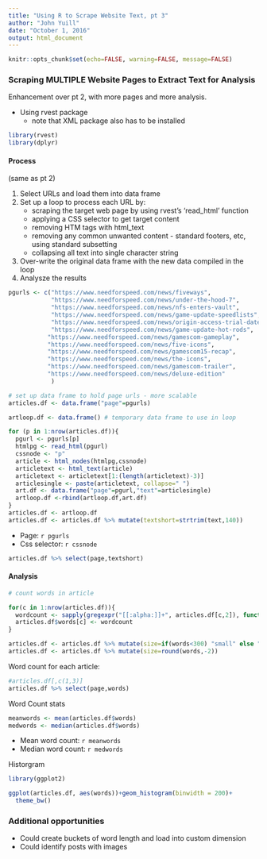 ```yaml
---
title: "Using R to Scrape Website Text, pt 3"
author: "John Yuill"
date: "October 1, 2016"
output: html_document
---
```


```r
knitr::opts_chunk$set(echo=FALSE, warning=FALSE, message=FALSE)


```

### Scraping MULTIPLE Website Pages to Extract Text for Analysis

Enhancement over pt 2, with more pages and more analysis. 

* Using rvest package
    + note that XML package also has to be installed
    
```r
library(rvest)
library(dplyr)

```

#### Process

(same as pt 2)

1. Select URLs and load them into data frame
2. Set up a loop to process each URL by:
    + scraping the target web page by using rvest's 'read_html' function
    + applying a CSS selector to get target content
    + removing HTM tags with html_text
    + removing any common unwanted content - standard footers, etc, using standard subsetting
    + collapsing all text into single character string
3. Over-write the original data frame with the new data compiled in the loop
4. Analysze the results 

```r
pgurls <- c("https://www.needforspeed.com/news/fiveways",
            "https://www.needforspeed.com/news/under-the-hood-7",
            "https://www.needforspeed.com/news/nfs-enters-vault",
            "https://www.needforspeed.com/news/game-update-speedlists",
            "https://www.needforspeed.com/news/origin-access-trial-date",
            "https://www.needforspeed.com/news/game-update-hot-rods",
           "https://www.needforspeed.com/news/gamescom-gameplay",
           "https://www.needforspeed.com/news/five-icons",
           "https://www.needforspeed.com/news/gamescom15-recap",
           "https://www.needforspeed.com/news/the-icons",
           "https://www.needforspeed.com/news/gamescom-trailer",
           "https://www.needforspeed.com/news/deluxe-edition"
            )

# set up data frame to hold page urls - more scalable
articles.df <- data.frame("page"=pgurls)

artloop.df <- data.frame() # temporary data frame to use in loop

for (p in 1:nrow(articles.df)){
  pgurl <- pgurls[p]
  htmlpg <- read_html(pgurl)
  cssnode <- "p" 
  article <- html_nodes(htmlpg,cssnode)
  articletext <- html_text(article)
  articletext <- articletext[1:(length(articletext)-3)]
  articlesingle <- paste(articletext, collapse=" ")
  art.df <- data.frame("page"=pgurl,"text"=articlesingle)
  artloop.df <-rbind(artloop.df,art.df)
}
articles.df <- artloop.df
articles.df <- articles.df %>% mutate(textshort=strtrim(text,140))

```

* Page: `r pgurls`
* Css selector: `r cssnode`

```r
articles.df %>% select(page,textshort)
```

#### Analysis

```r
# count words in article

for(c in 1:nrow(articles.df)){
  wordcount <- sapply(gregexpr("[[:alpha:]]+", articles.df[c,2]), function(x) sum(x > 0))
  articles.df$words[c] <- wordcount 
}

articles.df <- articles.df %>% mutate(size=if(words<300) "small" else "med")
articles.df <- articles.df %>% mutate(size=round(words,-2))
```
Word count for each article: 
```r
#articles.df[,c(1,3)]
articles.df %>% select(page,words)
```

Word Count stats
```r
meanwords <- mean(articles.df$words)
medwords <- median(articles.df$words)

```

* Mean word count: `r meanwords`
* Median word count: `r medwords`

Historgram
```r
library(ggplot2)

ggplot(articles.df, aes(words))+geom_histogram(binwidth = 200)+
  theme_bw()
```

### Additional opportunities
* Could create buckets of word length and load into custom dimension
* Could identify posts with images